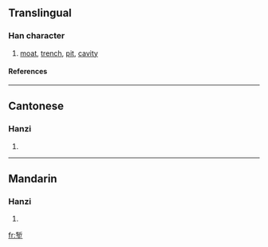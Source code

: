 {{see|塹}}

==Translingual==
===Han character===
{{Han char|rn=32|rad=土|as=08|sn=11|four=|canj=大中土 (KLG), X大中土 (XKLG)}}
# [[moat]], [[trench]], [[pit]], [[cavity]]
====References====
{{Han ref|kx=0232.181|hdz=10452.050|uh=5811|ud=22545}}
----
==Cantonese==
===Hanzi===
{{yue-hanzi|jyut=|y=chim3}}
# {{defn|Cantonese}}
----
==Mandarin==
===Hanzi===
{{cmn-hanzi|tra=塹|pin=[[qiàn]] (qian4)|wg=ch'ien<sup>4</sup>}}
# {{defn|Mandarin}}

[[fr:堑]]